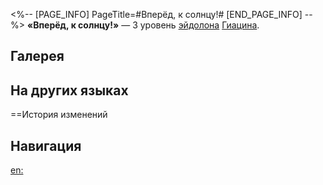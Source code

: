 <%-- [PAGE_INFO]
PageTitle=#Вперёд, к солнцу!#
[END_PAGE_INFO] --%>
{{Эйдолон Инфобокс
|Название         = Вперёд, к солнцу!
|Изображение      = Эйдолон Вперёд, к солнцу!.png
|Персонаж         = Гиацина
|Уровень          = 3
|Длительность     = 
|Описание         = Уровень сверхспособности повышается на 2, максимальный уровень - 15. Уровень базовой атаки повышается на 1, максимальный уровень - 10. Уровень навыка духа памяти повышается на 1, максимальный уровень - 10.
|Свойство1        = 
|Масштабирование1 = 
}}
'''«Вперёд, к солнцу!»''' — 3 уровень [[эйдолон]]а [[Гиацина]].

==Галерея==
{{Галерея|position=left|captionalign=center
|Персонаж Гиацина Эйдолон 3.png|Осколок Эйдолона
}}

==На других языках==
{{На других языках
|en   = Depart, Unto the Sun!
|zhs  = 出发！向阳的历险
|zht  = 出發！向陽的歷險
|ja   = {{Rubi|出発|しゅっぱつ}}！
{{Rubi|太陽|たいよう}}へ{{Rubi|向|む}}かう{{Rubi|冒険|ぼうけん}}
|ko   = 출발! 태양을 향한 모험
|es   = ¡Aventurémonos hacia el sol!
|fr   = Partons vers le soleil&nbsp;!
|ru   = Вперёд, к солнцу!
|th   = Depart, Unto the Sun!
|vi   = Xuất Phát! Hướng Về Mặt Trời
|de   = Auf zu einem Abenteuer in Richtung Sonne!
|id   = Depart, Unto the Sun!
|pt   = Partir em Direção ao Sol!
}}

==История изменений
{{История изменений|3.5}}

==Навигация==
{{Навык Навбокс|Гиацина}}

[[en:]]